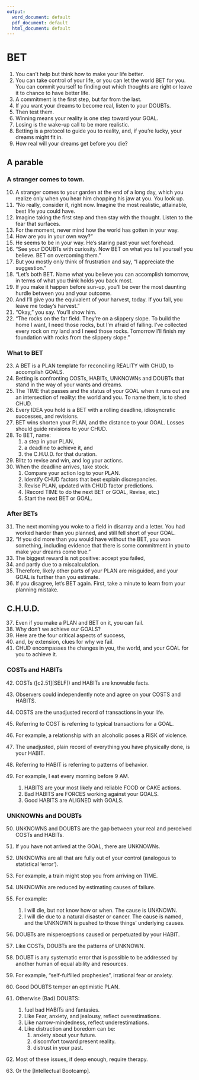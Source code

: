 ---
output:
  word_document: default
  pdf_document: default
  html_document: default
---

#	BET  

1.	You can't help but think how to make your life better.
2.	You can take control of your life, or you can let the world BET for you. 
You can commit yourself to finding out which thoughts are right or 
leave it to chance to have better life.
3.	A commitment is the first step, but far from the last.
4.	If you want your dreams to become real, listen to your DOUBTs.
5.	Then test them.
6.	Winning means your reality is one step toward your GOAL. 
7.	Losing is the wake-up call to be more realistic.
8.	Betting is a protocol to guide you to reality, and, if you're lucky, your 
dreams might fit in.
9.	How real will your dreams get before you die?

## A parable 
### A stranger comes to town.  

10.	A stranger comes to your garden at the end of a long day, which you realize only when you hear him chopping his 
jaw at you. You look up.
11.	"No really, consider it, right now. Imagine the most realistic, 
attainable, best life you could have. 
12.	Imagine taking the first step and then stay with the thought. Listen to 
the fear that surfaces. 
13.	For the moment, never mind how the world has gotten in your way. 
14.	How are you in your own way?"
15.	He seems to be in your way. He's staring past your wet forehead.
16.	"See your DOUBTs with curiosity. Now BET on what you tell yourself 
you believe. BET on overcoming them."
17.	But you mostly only think of frustration and say, "I appreciate the 
suggestion."
18.	"Let's both BET. Name what you believe you can accomplish 
tomorrow, in terms of what you think holds you back most. 
19.	If you make it happen before sun-up, you'll be over the most daunting 
hurdle between you and your outcome. 
20.	And I'll give you the equivalent of your harvest, today. If you fail, you 
leave me today's harvest."
21.	"Okay," you say. You'll show him.
22.	"The rocks on the far field. They're on a slippery slope. To build the 
home I want, I need those rocks, but I'm afraid of falling. I've collected 
every rock on my land and I need those rocks. Tomorrow I'll finish my 
foundation with rocks from the slippery slope."

### What to BET  

23.	A BET is a PLAN template for reconciling REALITY with CHUD, to 
accomplish GOALS.
24.	Betting is confronting COSTs, HABITs, UNKNOWNs and DOUBTs that 
stand in the way of your wants and dreams. 
25.	The TIME that passes and the status of your GOAL when it runs out are 
an intersection of reality: the world and you. To name them, is to shed 
CHUD.
26.	Every IDEA you hold is a BET with a rolling deadline, idiosyncratic 
successes, and revisions.
27.	BET wins shorten your PLAN, and the distance to your GOAL. 
Losses should guide revisions to your CHUD.
28.	To BET, name:  
    1.	a step in your PLAN, 
    2.	a deadline to achieve it, and 
    3.	the C.H.U.D. for that duration.
29. Blitz to revise and win, and log your actions.
30. When the deadline arrives, take stock.  
    1.	Compare your action log to your PLAN. 
    2.	Identify CHUD factors that best explain discrepancies.
    3.	Revise PLAN, updated with CHUD factor predictions.
    4.	(Record TIME to do the next BET or GOAL, Revise, etc.)
    5.	Start the next BET or GOAL.

### After BETs

31.	The next morning you woke to a field in disarray and a letter. You had 
worked harder than you planned, and still fell short of your GOAL. 
32.	"If you did more than you would have without the BET, you won 
something, including evidence that there is some commitment in you 
to make your dreams come true."
33.	The biggest reward is not positive: accept you failed, 
34.	and partly due to a miscalculation. 
35.	Therefore, likely other parts of your PLAN are misguided, and your 
GOAL is further than you estimate.
36.	If you disagree, let's BET again. First, take a minute to learn from your 
planning mistake.

## C.H.U.D. 

37.	Even if you make a PLAN and BET on it, you can fail.
38.	Why don't we achieve our GOALS?
39.	Here are the four critical aspects of success, 
40.	and, by extension, clues for why we fail.
41.	CHUD encompasses the changes in you, the world, and your GOAL for 
you to achieve it.

### COSTs and HABITs
42. COSTs ([c2.51][SELF]) and HABITs are knowable facts. 
43. Observers could independently note and agree on your COSTS and HABITS. 
44. COSTS are the unadjusted record of transactions in your life.
45. Referring to COST is referring to typical transactions for a GOAL.
46. For example, a relationship with an alcoholic poses a RISK of violence.

47. The unadjusted, plain record of everything you have physically done, is your HABIT.
48. Referring to HABIT is referring to patterns of behavior. 
49. For example, I eat every morning before 9 AM.
    1.	HABITS are your most likely and reliable FOOD or CAKE actions.
    2.	Bad HABITS are FORCES working against your GOALS. 
    3.	Good HABITS are ALIGNED with GOALS.

### UNKNOWNs and DOUBTs

50. UNKNOWNS and DOUBTS are the gap between your real and perceived COSTs and HABITs.  
51.	If you have not arrived at the GOAL, there are UNKNOWNs. 
52. UNKNOWNs are all that are fully out of your control (analogous to statistical 'error'). 
53.	For example, a train might stop you from arriving on TIME.
54. UNKNOWNs are reduced by estimating causes of failure.
55. For example:
    1. I will die, but not know how or when. The cause is UNKNOWN. 
    2. I will die due to a natural disaster or cancer. The cause is named, and the UNKNOWN is pushed to those things' underlying causes.
56. DOUBTs are misperceptions caused or perpetuated by your HABIT. 
57. Like COSTs, DOUBTs are the patterns of UNKNOWN. 
58. DOUBT is any systematic error that is possible to be addressed by another human of equal ability and resources.
59. For example, "self-fulfilled prophesies", irrational fear or anxiety.  

60.	Good DOUBTS temper an optimistic PLAN. 
61.	Otherwise (Bad) DOUBTS:
    1. fuel bad HABITs and fantasies.
    2. Like Fear, anxiety, and jealousy, reflect overestimations. 
   	3. Like narrow-mindedness, reflect underestimations.
  	4. Like distraction and boredom can be:
        1.	anxiety about your future. 
        2.	discomfort toward present reality. 
        3.	distrust in your past.

62.	Most of these issues, if deep enough, require therapy. 
63.	Or the [Intellectual Bootcamp].





